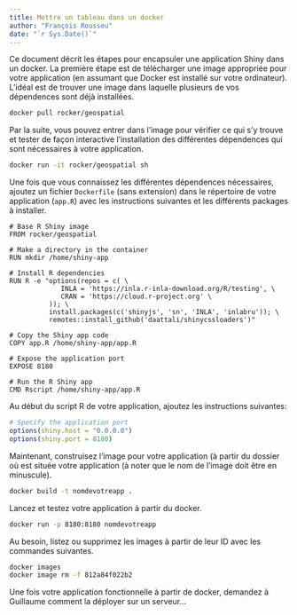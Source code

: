 ```yaml
---
title: Mettre un tableau dans un docker
author: "François Rousseu"
date: "`r Sys.Date()`"
---
```


Ce document décrit les étapes pour encapsuler une application Shiny dans un docker. La première étape est de télécharger une image appropriée pour votre application (en assumant que Docker est installé sur votre ordinateur). L'idéal est de trouver une image dans laquelle plusieurs de vos dépendences sont déjà installées.

``` bash
docker pull rocker/geospatial
```

Par la suite, vous pouvez entrer dans l'image pour vérifier ce qui s'y trouve et tester de façon interactive l'installation des différentes dépendences qui sont nécessaires à votre application.

``` bash
docker run -it rocker/geospatial sh
```

Une fois que vous connaissez les différentes dépendences nécessaires, ajoutez un fichier `Dockerfile` (sans extension) dans le répertoire de votre application (`app.R`) avec les instructions suivantes et les différents packages à installer.

``` text
# Base R Shiny image
FROM rocker/geospatial

# Make a directory in the container
RUN mkdir /home/shiny-app

# Install R dependencies
RUN R -e "options(repos = c( \
             INLA = 'https://inla.r-inla-download.org/R/testing', \
             CRAN = 'https://cloud.r-project.org' \
          )); \
          install.packages(c('shinyjs', 'sn', 'INLA', 'inlabru')); \
          remotes::install_github('daattali/shinycssloaders')"

# Copy the Shiny app code
COPY app.R /home/shiny-app/app.R

# Expose the application port
EXPOSE 8180

# Run the R Shiny app
CMD Rscript /home/shiny-app/app.R
```

Au début du script R de votre application, ajoutez les instructions suivantes:

``` r
# Specify the application port
options(shiny.host = "0.0.0.0")
options(shiny.port = 8180)
```

Maintenant, construisez l'image pour votre application (à partir du dossier où est située votre application (à noter que le nom de l'image doit être en minuscule).

``` bash
docker build -t nomdevotreapp . 
```

Lancez et testez votre application à partir du docker.

``` bash
docker run -p 8180:8180 nomdevotreapp
```

Au besoin, listez ou supprimez les images à partir de leur ID avec les commandes suivantes.

``` bash
docker images
docker image rm -f 812a84f022b2 
```

Une fois votre application fonctionnelle à partir de docker, demandez à Guillaume comment la déployer sur un serveur...
